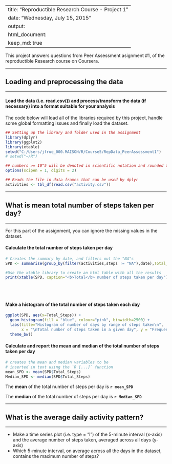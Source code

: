 
---
title: "Reproductible Research Course - Project 1"
date: "Wednesday, July 15, 2015"
output:
  html_document:
    keep_md: true
---

This project answers questions from Peer Assessment asignment #1, of the reproductible Research course on Coursera.


<hr>

## Loading and preprocessing the data

<hr>
#### Load the data (i.e. read.csv()) and process/transform the data (if necessary) into a format suitable for your analysis

The code below will load all of the libraries required by this project, handle some global formatting issues and finally load the dataset.

```r

## Setting up the library and folder used in the assignment
library(dplyr)
library(ggplot2)
library(xtable)
setwd("C:/Users/jfrue_000.MAISON/R/Course5/RepData_PeerAssessment1")
# setwd("~/R")

## numbers >= 10^5 will be denoted in scientific notation and rounded to 2 digits
options(scipen = 1, digits = 2)

## Reads the file in data frames that can be used by dplyr
activities <- tbl_df(read.csv("activity.csv"))
```

<hr>

## What is mean total number of steps taken per day?

<hr>
For this part of the assignment, you can ignore the missing values in the dataset.

#### Calculate the total number of steps taken per day

```r
# Creates the summary by date, and filters out the "NA"s
SPD <- summarise(group_by(filter(activities,steps != "NA"),date),Total_Steps=sum(steps))

#Use the xtable library to create an html table with all the results
print(xtable(SPD, caption="<b>Total</b> number of steps taken per day"), type="html", caption.placement="top")
```
<br><br>

#### Make a histogram of the total number of steps taken each day

```r
ggplot(SPD, aes(x=Total_Steps)) +
  geom_histogram(fill = "blue", colour="pink", binwidth=2500) +
  labs(title="Histogram of number of days by range of steps taken\n",
       x = "\nTotal number of steps taken in a given day", y = "Frequency of days\nfor each steps range") +
  theme_bw()

```

#### Calculate and report the mean and median of the total number of steps taken per day

```r
# creates the mean and median variables to be
# inserted in text using the `R [...]` function
mean_SPD <- mean(SPD$Total_Steps)
Median_SPD <- median(SPD$Total_Steps)


```

The <b>mean</b> of the total number of steps per day is <b>`r mean_SPD`</b>

The <b>median</b> of the total number of steps per day is <b>`r Median_SPD`</b>

<hr>

## What is the average daily activity pattern?

<hr>

- Make a time series plot (i.e. type = "l") of the 5-minute interval (x-axis) and the average number of steps taken, averaged across all days (y-axis)
- Which 5-minute interval, on average across all the days in the dataset, contains the maximum number of steps?
